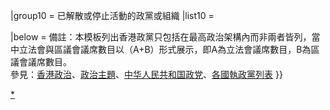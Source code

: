 {{Navbox with collapsible groups
|name = 香港政黨
|state = expanded
|title = {{Flagicon|Hong Kong}} [[香港政黨列表|香港政黨]] {{Flagicon|英屬香港}}
|bodyclass = hlist

|group1 = [[香港立法會|立法會（2022－2025）]]（[[香港第七屆立法會|90]]）
|abbr1 = LegCo
|list1 = {{Navbox |child
  |group1 = [[建制派 (香港)|建制派]]（85）
  |list1 =
* [[民主建港協進聯盟]]（18+23）
* [[香港工會聯合會]]（7+5）
* [[香港經濟民生聯盟]]（7+5）
* [[自由黨 (香港)|自由黨]]（4+5）
* [[新民黨 (香港)|新民黨]]（5）
* [[新世紀論壇]]（1）
* [[創建力量]]（2+6）
* [[實政圓桌]]（1+1）
* [[港九勞工社團聯會]]（2）
* [[西九新動力]]（1+5）
* [[九龍社團聯會]]（1+5）
* [[香港島各界聯合會]]（1+3）
* [[香港教育工作者聯會]]（2）
* [[專業動力]]（1+1）
* [[香港新方向]]（1）
* [[新界關注大聯盟]]（1）
  |group2 = [[中間派 (香港)|中間派]]（1）
  |list2  = 
* [[新思維 (香港)|新思維]]（1）
}}

|group2 = [[香港區議會|區議會（2020－2023）]]（[[2019年香港區議會選舉|202]]）
|list2  = {{Navbox |child
  |group1 = [[民主派 (香港)|民主派]]（36）
  |list1  = 
* [[民主黨 (香港)|民主黨]]（7）
* [[香港民主民生協進會]]（6）
* [[大埔民主聯盟]]（2）
* [[馬鞍山守護線]]（4）
* [[西貢鄉民]]（1）
* [[埔向晴天]]（1）
* [[將軍澳民生關注組]]（1）
  |group2 = [[本土派 (香港)|本土派]]（16）
  |list2  = 
* [[北區連線]]（3）
  |group3 = [[建制派 (香港)|建制派]]（93）
  |list3  = 
* [[新界社團聯會]]（6）
* [[公屋聯會]]（3）
* [[民生圓桌]]（2）
  |group4 = [[中間派 (香港)|中間派]]（1）
  |list4  = 
* [[無黨籍]]（1）
}}

|group3 = 其他現存政黨或組織
|list3  = {{Navbox |child
  |group1 = [[民主派 (香港)|民主派]]
  |list1  = {{Navbox|child
    |group1 = [[溫和民主派 (香港)|溫和民主派]]
    |list1 = 
* [[工黨 (香港)|工黨]]
* [[街坊工友服務處]]
* [[南區萬事屋]]
* [[秀達服務團隊]]
* [[灣東願景]]
* [[曉麗新動力]]
* [[觀塘願景]]
* [[公民自主力量]]
* [[荃民議政]]
* [[青衣島民]]
* [[新蒲崗互助網絡]]
* [[山民主義]]
* [[環翠堂]]
* [[鰂魚涌海濱關注組]]
* [[炮台山活]]
* [[西環飛躍動力]]
* [[灣仔廣義]]
* [[立言香港]]
* [[葵青傳承]]
* [[公民黨 (香港)|公民黨]]
    |group2 = [[進步民主派 (香港)|激進民主派]]
    |list2 = 
* [[進步會師]]
* [[園境願景]]
* [[思政築覺]]
* [[藝界起動]]
* [[前線科技人員]]
* [[保險起動]]
* [[IT-Voice]]
* [[量心思政]]
* [[青年重奪未來]]
* [[大專政改關注組]]
* [[保衞香港自由聯盟]]
* [[公民聯合行動]]
* [[四五行動]]
* [[社會主義行動]]
* [[中国革命共产党]]
* [[先驱社]]
* [[左翼21]]
* [[南方民主同盟]]
* [[蒞地基督徒]]
* [[專業議政]]
* [[香港本土]]
* [[議會陣線]]
* [[人民力量]]
* [[社會民主連線]]
* [[源居民]]
    |group3 = [[自決派]]
    |list3 = 
* [[土地正義聯盟]]
* [[小麗民主教室]]
    |group4 = [[親中華民國派|民國派]]
    |list4 = 
* [[港九工團聯合總會]]
* [[神州青年服務社]]
  }}
  |group2 = [[本土派 (香港)|本土派]]
  |list2  = 
* [[青年新政]]
* [[本土民主前線]]
* [[鍵盤戰線]]
* [[八十後浪]]
* [[月光抗爭支援]]
* [[社區網絡聯盟]]
* [[普羅政治學苑]]
* [[調理農務蘭花系]]
* [[富新一代]]
* [[九龍角落]]
* [[天水連線]]
* [[動元十八]]
* [[紅土家]]
* [[將軍澳青年力量]]
* [[深水埗社區陣線]]
* [[東九龍社區關注組]]
* [[柴灣起動]]
* [[天水圍民生關注平台]]
* [[將向天晴]]
* [[荃灣社區網絡]]
* [[龍門關注組]] 
  |group3 = [[修憲派]]
  |list3  = 
* [[香港復興會]]
* [[香港市民黨]]
  |group4 = [[中間派 (香港)|中間派]] 
  |list4  = 
* [[民主思路]]
* [[全民在野黨]]
* [[希望聯盟 (香港政黨)|希望聯盟]]
  |group5 = [[建制派 (香港)|建制派]]
  |list5  = {{Navbox|child
    |group1 = [[香港親共團體|傳統建制派]]
    |list1 = 
* [[公民力量 (香港)|公民力量]]
    |group2 = [[商界 (香港政治派別)|商界和專業派系]]
    |list2 = 
    |group3 = [[激進建制派]]
    |list3 = 
* [[保衛香港運動]]
* [[愛港之聲]]
* [[香港政研會]]
* [[愛護香港力量]]
* [[幫幫香港出聲行動]]
* [[香港青年關愛協會]]
* [[珍惜群組]]
* [[愛港行動]]
* [[撐警大聯盟]]
* [[守護香港大聯盟]]
* [[香港本土力量 (2015年)|香港本土力量]]
  }}
  |below = 在香港不公開活動：[[中共中央香港工作委員會]]{{.w}}[[紫荊黨]]
}}

|group10 = 已解散或停止活動的政黨或組織
|list10 = {{Navbox |child
  |group1 = 1945年以前建立
  |list1 = 
* [[香港憲法革新會]]
* [[九龍居民協會]]
  |group2 = 1945年至1969年建立
  |list2 = 
* [[香港革新會]]
* [[香港公民協會]]
* [[香港民主自治黨]]
* [[聯合國香港協會]]
* [[香港社會民主黨]]
* [[中国国际主义工人党]]
  |group3 = 1970年至1979年建立
  |list3 = 
* [[香港觀察社]]
* [[房屋政策評議會]]
* [[革命国际主义同盟]]
* [[复醒社]]
* [[革命马克思主义者同盟 (1975年)]]
* [[革命马克思主义者同盟]]
  |group4 = 1980年至1989年建立
  |list4 = 
* [[新香港學社]]
* [[民主公義協會]]
* [[匯點]]
* [[太平山學會]]
* [[香港勵進會]]
* {{link-en|港人協會|Hong Kong People's Association}}
* [[新香港聯盟]]
* [[香港民主促進會]]
* [[香港市民支援愛國民主運動聯合會]]
  |group5 = 1990年至1999年建立
  |list5  = 
* [[香港民主同盟]]
* [[香港協進聯盟]]
* [[香港自由民主聯會]]
* [[啟聯資源中心]]
* [[前綫 (1996年)|前綫]]
* [[穩定香港協會]]
* [[一二三民主聯盟]]
* [[民權黨]]
* {{link-en|蟻聯|United Ants}}
* [[香港中外聯盟]]
* [[專業會議|早餐派/泛聯盟/專業會議]]
* [[太平山學會]]
* [[香港職工會聯盟]]
  |group6 = 2000年至2009年建立
  |list6 = 
* [[四十五條關注組]]
* [[社會民主論壇]]
* [[全民黨 (香港)|全民黨]]
* [[中国无产者协会]]
* [[社會聯合黨]]
* [[經濟動力]]
* [[民主動力]]
* [[民間人權陣線]]
* [[民主陣線 (香港)|民主陣線]]
  |group7 = 2010年至2019年建立
  |list7 = 
* [[香港本土力量 (2011年)|香港本土力量]]
* [[學民思潮]]
* [[學生前線]]
* [[民主進步黨 (香港)|民主進步黨]]
* [[香港歸英獨立聯盟]]
* [[T Party]]
* [[香港民族黨]]
* [[港人自決、藍色起義]]
* [[香港眾志]]
* [[學生動源]]
* [[學生獨立聯盟]]
* [[香港民族陣綫]]
* [[維多利亞社區協會]]
* [[灣仔起步]]
* [[朱凱廸新西團隊]]
* [[沙田區政]]
* [[新民主同盟]]
* [[杏林覺醒]]
* [[北炮同盟]]
* [[小麗民主教室]]
* [[興東東熹環境關注組]]
* [[保障民生建設聯盟]]
* [[熱血公民]]
* [[思言財雋]]
* [[良心理政]]
* [[法政匯思]]
* [[進步教師同盟]]
* [[社工復興運動]]
* [[慈雲山建設力量]]
* [[社區前進]]
* [[長沙灣社區發展力量]]
* [[屯門社區關注組]]
* [[屯門社區網絡]]
}}

|below = 備註：本模板列出香港政黨只包括在最高政治架構內而非兩者皆列，當中立法會與區議會議席數目以（A+B）形式展示，即A為立法會議席數目，B為區議會議席數目。<br>參見：[[香港政治]]、[[Portal:政治|政治主題]]、[[中华人民共和国政党]]、[[各國執政黨列表]]
}}<noinclude>
[[Category:香港政黨|*]]
[[Category:香港政黨導航模板| ]]
</noinclude>